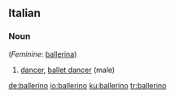 ==Italian==

===Noun===
{{it-noun|ballerin|m|o|i}} (''Feminine'': [[ballerina#Italian|ballerina]])

# [[dancer]], [[ballet dancer]] (male)

[[de:ballerino]]
[[io:ballerino]]
[[ku:ballerino]]
[[tr:ballerino]]